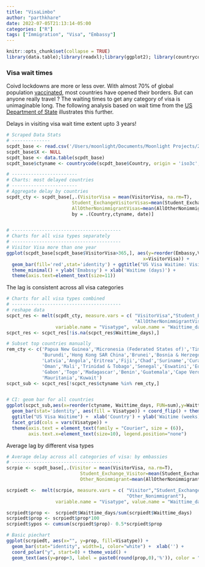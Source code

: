 ```yaml
---
title: "VisaLimbo"
author: "parthkhare"
date: 2022-07-05T21:13:14-05:00
categories: ["R"]
tags: ["Immigration", "Visa", "Embassy"]
---
```


```r
knitr::opts_chunk$set(collapse = TRUE)
library(data.table);library(readxl);library(ggplot2); library(countrycode)
```

### Visa wait times
Coivd lockdowns are more or less over. With almost 70% of global population [vaccinated](%22https://www.nytimes.com/interactive/2021/world/covid-vaccinations-tracker.html%22), most countries have opened their borders. But can anyone really travel ? The waiting times to get any category of visa is unimaginable long. 
The following analysis based on wait time from the [US Department of State](https://travel.state.gov/content/travel/en/us-visas/visa-information-resources/wait-times.html) illustrates this further.


Delays in visiting visa wait time extent upto 3 years!
```r
# Scraped Data Stats
# --------------
scpdt_base <- read.csv('/Users/moonlight/Documents/Moonlight Projects/2022/Visa Limbo/Data/visascraped_base_mapped.csv')
scpdt_base$X <- NULL
scpdt_base <- data.table(scpdt_base)
scpdt_base$ctyname <- countrycode(scpdt_base$Country, origin = 'iso3c', destination = 'country.name')

# ------------------------
# Charts: most delayed countries
# ------------------------
# Aggregate delay by countries
scpdt_cty <- scpdt_base[,.(VisitorVisa = mean(VisitorVisa, na.rm=T),
                        Student_ExchangeVisitorVisas=mean(Student_ExchangeVisitorVisas, na.rm=T),
                        AllOtherNonimmigrantVisas=mean(AllOtherNonimmigrantVisas,na.rm=T)),
                        by = .(Country,ctyname, date)]


# ----------------------------------------
# Charts for all visa types separately
# ----------------------------------------
# Visitor Visa more than one year
ggplot(scpdt_base[scpdt_base$VisitorVisa>365,], aes(y=reorder(Embassy,VisitorVisa), 
                                                  x=VisitorVisa)) +
  geom_bar(fill='red',stat='identity') + ggtitle("US Visa Waitime: Visitor Visa > 1 year") +  
  theme_minimal() + ylab('Emabssy') + xlab('Waitime (days)') +
  theme(axis.text=element_text(size=11))

```

The lag is consistent across all visa categories
```r
# Charts for all visa types combined
# ----------------------------------------
# reshape data
scpct_res <- melt(scpdt_cty, measure.vars = c( "VisitorVisa","Student_ExchangeVisitorVisas",
                                               "AllOtherNonimmigrantVisas"),
                  variable.name = "Visatype", value.name = "Waittime_days")
scpct_res <- scpct_res[!is.na(scpct_res$Waittime_days),]

# Subset top countries manually
rem_cty <- c('Papua New Guinea','Micronesia (Federated States of)','Timor-Leste','Poland',
             'Burundi','Hong Kong SAR China','Brunei','Bosnia & Herzegovina','Cambodia',
             'Latvia','Angola','Eritrea','Fiji','Chad','Suriname','Curaçao','Turkmenistan',
             'Oman','Mali','Trinidad & Tobago','Senegal','Eswatini','Equatorial Guinea',
             'Gabon','Togo','Madagascar','Benin','Guatemala','Cape Verde','Sierra Leone',
             'Mauritania','Kuwait')
scpct_sub <- scpct_res[!scpct_res$ctyname %in% rem_cty,]


# CI: geom bar for all countries
ggplot(scpct_sub,aes(x=reorder(ctyname, Waittime_days, FUN=sum),y=Waittime_days/7.019)) + 
  geom_bar(stat='identity', aes(fill = Visatype)) + coord_flip() + theme_minimal() +   
  ggtitle("US Visa Waitime") +  xlab('Country') + ylab('Waitime (weeks)') + 
  facet_grid(cols = vars(Visatype)) + 
  theme(axis.text = element_text(family = "Courier", size = (6)),
        axis.text.x=element_text(size=10), legend.position="none")
```
Average lag by different visa types
```r
# Average delay across all categories of visa: by embassies
# ----------------------------------------
scrpie <- scpdt_base[,.(Visitor = mean(VisitorVisa, na.rm=T),
                           Student_Exchange_Visitor=mean(Student_ExchangeVisitorVisas, na.rm=T),
                           Other_Nonimmigrant=mean(AllOtherNonimmigrantVisas,na.rm=T))]

scrpiedt <-  melt(scrpie, measure.vars = c( "Visitor","Student_Exchange_Visitor",
                                            "Other_Nonimmigrant"),
                  variable.name = "Visatype", value.name = "Waittime_days")

scrpiedt$prop <-  scrpiedt$Waittime_days/sum(scrpiedt$Waittime_days)
scrpiedt$prop <- scrpiedt$prop*100
scrpiedt$ypos <- cumsum(scrpiedt$prop)- 0.5*scrpiedt$prop 

# Basic piechart
ggplot(scrpiedt, aes(x="", y=prop, fill=Visatype)) +
  geom_bar(stat="identity", width=1, color="white") +  xlab('') + 
  coord_polar("y", start=0) + theme_void() +
  geom_text(aes(y=prop+3, label = paste0(round(prop,0),'%')), color = "white", size=3)
```